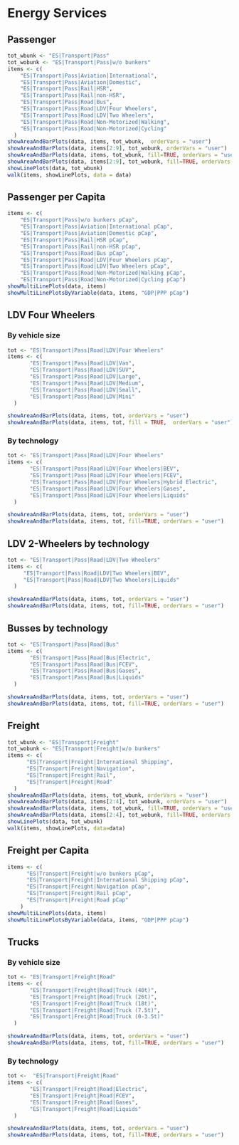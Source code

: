 # Energy Services
## Passenger
```r
tot_wbunk <- "ES|Transport|Pass"
tot_wobunk <- "ES|Transport|Pass|w/o bunkers"
items <- c(
    "ES|Transport|Pass|Aviation|International",
    "ES|Transport|Pass|Aviation|Domestic",
    "ES|Transport|Pass|Rail|HSR",
    "ES|Transport|Pass|Rail|non-HSR",
    "ES|Transport|Pass|Road|Bus",
    "ES|Transport|Pass|Road|LDV|Four Wheelers",
    "ES|Transport|Pass|Road|LDV|Two Wheelers",
    "ES|Transport|Pass|Road|Non-Motorized|Walking",
    "ES|Transport|Pass|Road|Non-Motorized|Cycling"
  )
showAreaAndBarPlots(data, items, tot_wbunk,  orderVars = "user")
showAreaAndBarPlots(data, items[2:9], tot_wobunk, orderVars = "user")
showAreaAndBarPlots(data, items, tot_wbunk, fill=TRUE, orderVars = "user")
showAreaAndBarPlots(data, items[2:9], tot_wobunk, fill=TRUE, orderVars = "user")
showLinePlots(data, tot_wbunk)
walk(items, showLinePlots, data = data)
```

## Passenger per Capita
```r

items <- c(
    "ES|Transport|Pass|w/o bunkers pCap",
    "ES|Transport|Pass|Aviation|International pCap",
    "ES|Transport|Pass|Aviation|Domestic pCap",
    "ES|Transport|Pass|Rail|HSR pCap",
    "ES|Transport|Pass|Rail|non-HSR pCap",
    "ES|Transport|Pass|Road|Bus pCap",
    "ES|Transport|Pass|Road|LDV|Four Wheelers pCap",
    "ES|Transport|Pass|Road|LDV|Two Wheelers pCap",
    "ES|Transport|Pass|Road|Non-Motorized|Walking pCap",
    "ES|Transport|Pass|Road|Non-Motorized|Cycling pCap")
showMultiLinePlots(data, items)    
showMultiLinePlotsByVariable(data, items, "GDP|PPP pCap")
```

## LDV Four Wheelers 

### By vehicle size
```r
tot <- "ES|Transport|Pass|Road|LDV|Four Wheelers"
items <- c(
       "ES|Transport|Pass|Road|LDV|Van",
       "ES|Transport|Pass|Road|LDV|SUV",
       "ES|Transport|Pass|Road|LDV|Large",
       "ES|Transport|Pass|Road|LDV|Medium",
       "ES|Transport|Pass|Road|LDV|Small",
       "ES|Transport|Pass|Road|LDV|Mini"
  )

showAreaAndBarPlots(data, items, tot, orderVars = "user")
showAreaAndBarPlots(data, items, tot, fill = TRUE,  orderVars = "user")
```

### By technology
```r
tot <- "ES|Transport|Pass|Road|LDV|Four Wheelers"
items <- c(
       "ES|Transport|Pass|Road|LDV|Four Wheelers|BEV",
       "ES|Transport|Pass|Road|LDV|Four Wheelers|FCEV",
       "ES|Transport|Pass|Road|LDV|Four Wheelers|Hybrid Electric",
       "ES|Transport|Pass|Road|LDV|Four Wheelers|Gases",
       "ES|Transport|Pass|Road|LDV|Four Wheelers|Liquids"
  )

showAreaAndBarPlots(data, items, tot, orderVars = "user")
showAreaAndBarPlots(data, items, tot, fill=TRUE, orderVars = "user")
```

## LDV 2-Wheelers by technology
```r
tot <- "ES|Transport|Pass|Road|LDV|Two Wheelers"
items <- c(
     "ES|Transport|Pass|Road|LDV|Two Wheelers|BEV",
     "ES|Transport|Pass|Road|LDV|Two Wheelers|Liquids" 
  )

showAreaAndBarPlots(data, items, tot, orderVars = "user")
showAreaAndBarPlots(data, items, tot, fill=TRUE, orderVars = "user")
```

## Busses by technology
```r
tot <- "ES|Transport|Pass|Road|Bus"
items <- c(
       "ES|Transport|Pass|Road|Bus|Electric",
       "ES|Transport|Pass|Road|Bus|FCEV",
       "ES|Transport|Pass|Road|Bus|Gases",
       "ES|Transport|Pass|Road|Bus|Liquids" 
  )

showAreaAndBarPlots(data, items, tot, orderVars = "user")
showAreaAndBarPlots(data, items, tot, fill=TRUE, orderVars = "user")
```

## Freight
```r
tot_wbunk <- "ES|Transport|Freight"
tot_wobunk <- "ES|Transport|Freight|w/o bunkers"
items <- c(
      "ES|Transport|Freight|International Shipping",
      "ES|Transport|Freight|Navigation",
      "ES|Transport|Freight|Rail",
      "ES|Transport|Freight|Road"
  )
showAreaAndBarPlots(data, items, tot_wbunk, orderVars = "user")
showAreaAndBarPlots(data, items[2:4], tot_wobunk, orderVars = "user")
showAreaAndBarPlots(data, items, tot_wbunk, fill=TRUE, orderVars = "user")
showAreaAndBarPlots(data, items[2:4], tot_wobunk, fill=TRUE, orderVars = "user")
showLinePlots(data, tot_wbunk)
walk(items, showLinePlots, data=data)
```

## Freight per Capita
```r

items <- c(
      "ES|Transport|Freight|w/o bunkers pCap",
      "ES|Transport|Freight|International Shipping pCap",
      "ES|Transport|Freight|Navigation pCap",
      "ES|Transport|Freight|Rail pCap",
      "ES|Transport|Freight|Road pCap"
    )
showMultiLinePlots(data, items)    
showMultiLinePlotsByVariable(data, items, "GDP|PPP pCap")
```

## Trucks

### By vehicle size
```r
tot <- "ES|Transport|Freight|Road"
items <- c(
       "ES|Transport|Freight|Road|Truck (40t)",
       "ES|Transport|Freight|Road|Truck (26t)",
       "ES|Transport|Freight|Road|Truck (18t)",
       "ES|Transport|Freight|Road|Truck (7.5t)",
       "ES|Transport|Freight|Road|Truck (0-3.5t)"
  )

showAreaAndBarPlots(data, items, tot, orderVars = "user")
showAreaAndBarPlots(data, items, tot, fill=TRUE, orderVars = "user")
```

### By technology
```r
tot <-  "ES|Transport|Freight|Road"
items <- c(
       "ES|Transport|Freight|Road|Electric",
       "ES|Transport|Freight|Road|FCEV",
       "ES|Transport|Freight|Road|Gases",
       "ES|Transport|Freight|Road|Liquids"
  )

showAreaAndBarPlots(data, items, tot, orderVars = "user")
showAreaAndBarPlots(data, items, tot, fill=TRUE, orderVars = "user")
```
